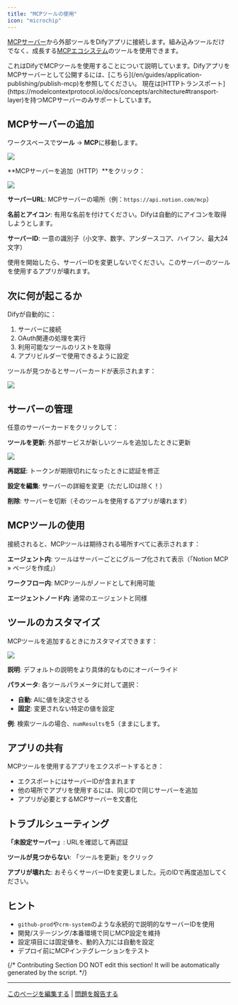 ```yaml
---
title: "MCPツールの使用"
icon: "microchip"
---
```


[MCPサーバー](https://modelcontextprotocol.io/introduction)から外部ツールをDifyアプリに接続します。組み込みツールだけでなく、成長する[MCPエコシステム](https://mcpservers.org/)のツールを使用できます。

<Note>
  これはDifyでMCPツールを使用することについて説明しています。DifyアプリをMCPサーバーとして公開するには、[こちら](/en/guides/application-publishing/publish-mcp)を参照してください。
</Note>

<Info>
  現在は[HTTPトランスポート](https://modelcontextprotocol.io/docs/concepts/architecture#transport-layer)を持つMCPサーバーのみサポートしています。
</Info>

## MCPサーバーの追加

ワークスペースで**ツール** → **MCP**に移動します。

![](/images/6cef1436fcc13a65ccedb54bcf5ab77eb87b8faba1098a85951839fb1907f2d2.png)

**MCPサーバーを追加（HTTP）**をクリック：

![](/images/b5429131836c1caae84f4ce8b3b806221e39636723644961ce2f2a97d5421f16.png)

**サーバーURL**: MCPサーバーの場所（例：`https://api.notion.com/mcp`）

**名前とアイコン**: 有用な名前を付けてください。Difyは自動的にアイコンを取得しようとします。

**サーバーID**: 一意の識別子（小文字、数字、アンダースコア、ハイフン、最大24文字）

<Warning>
  使用を開始したら、サーバーIDを変更しないでください。このサーバーのツールを使用するアプリが壊れます。
</Warning>

## 次に何が起こるか

Difyが自動的に：
1. サーバーに接続
2. OAuth関連の処理を実行
3. 利用可能なツールのリストを取得
4. アプリビルダーで使用できるように設定

ツールが見つかるとサーバーカードが表示されます：

![](/images/fcef5ecad1deca82a1d8988c4bcb7cec745a0cd47945ff05fca588502cfaafbc.png)

## サーバーの管理

任意のサーバーカードをクリックして：

**ツールを更新**: 外部サービスが新しいツールを追加したときに更新

![](/images/7b526a64ff34b10a357511b2cd3e42f251a6786210eac71c58ca7bfccdf63f0c.png)

**再認証**: トークンが期限切れになったときに認証を修正

**設定を編集**: サーバーの詳細を変更（ただしIDは除く！）

**削除**: サーバーを切断（そのツールを使用するアプリが壊れます）

## MCPツールの使用

接続されると、MCPツールは期待される場所すべてに表示されます：

**エージェント内**: ツールはサーバーごとにグループ化されて表示（「Notion MCP » ページを作成」）

**ワークフロー内**: MCPツールがノードとして利用可能

**エージェントノード内**: 通常のエージェントと同様

## ツールのカスタマイズ

MCPツールを追加するときにカスタマイズできます：

![](/images/CleanShot2025-07-07at07.41.33@2x.png)

**説明**: デフォルトの説明をより具体的なものにオーバーライド

**パラメータ**: 各ツールパラメータに対して選択：
- **自動**: AIに値を決定させる
- **固定**: 変更されない特定の値を設定

**例**: 検索ツールの場合、`numResults`を5（ままにします。

## アプリの共有

MCPツールを使用するアプリをエクスポートするとき：
- エクスポートにはサーバーIDが含まれます
- 他の場所でアプリを使用するには、同じIDで同じサーバーを追加
- アプリが必要とするMCPサーバーを文書化

## トラブルシューティング

**「未設定サーバー」**: URLを確認して再認証

**ツールが見つからない**: 「ツールを更新」をクリック

**アプリが壊れた**: おそらくサーバーIDを変更しました。元のIDで再度追加してください。

## ヒント

- `github-prod`や`crm-system`のような永続的で説明的なサーバーIDを使用
- 開発/ステージング/本番環境で同じMCP設定を維持
- 設定項目には固定値を、動的入力には自動を設定
- デプロイ前にMCPインテグレーションをテスト

{/*
Contributing Section
DO NOT edit this section!
It will be automatically generated by the script.
*/}

---

[このページを編集する](https://github.com/langgenius/dify-docs/edit/main/ja-jp/documja-jptation/pages/build/mcp.mdx) | [問題を報告する](https://github.com/langgenius/dify-docs/issues/new?template=docs.yml)

